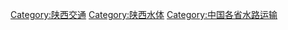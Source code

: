 [[Category:陕西交通|Category:陕西交通]]
[[Category:陕西水体|Category:陕西水体]]
[[Category:中国各省水路运输|Category:中国各省水路运输]]